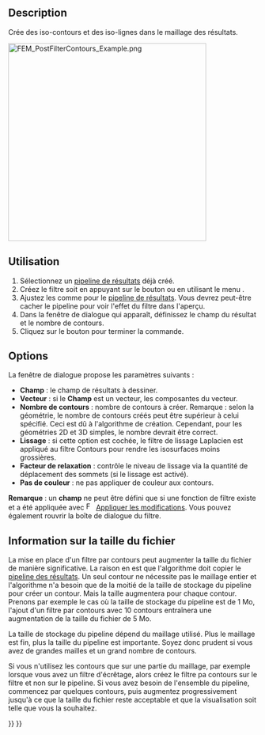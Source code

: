 <languages/>

{{Docnav/fr
|[[FEM_PostFilterClipRegion/fr|Filtre de découpe selon une fonction]]
|[[FEM_PostFilterDataAlongLine/fr|Filtre d'écrêtage selon une région]]
|[[FEM_Workbench/fr|Atelier FEM]]
|IconL=FEM_PostFilterClipRegion.svg
|IconR=FEM_PostFilterDataAlongLine.svg
|IconC=Workbench_FEM.svg
}}

{{GuiCommand/fr
|Name=FEM PostFilterContours
|Name/fr=FEM Filtre par contours
|MenuLocation=Résultats → Filtre par contours
|Workbenches=[[FEM_Workbench/fr|FEM]]
|Version=0.21
|SeeAlso=[[FEM_PostPipelineFromResult/fr|FEM Pipeline de résultats]], [[FEM_PostCreateFunctions/fr|FEM Fonctions de filtrage]], [[FEM_tutorial/fr|FEM Tutoriel]]
}}

==Description==

Crée des iso-contours et des iso-lignes dans le maillage des résultats.

[[File:FEM_PostFilterContours_Example.png|400px]]
{{Caption|Iso-contours, décrivant la composante y de l'induction magnétique absolue dans et autour<br>d'un fil de cuivre traversé par un courant électrique à une fréquence de 100 kHz.<br>
Pour plus d'informations sur ce modèle, consultez la section 14 des [https://www.nic.funet.fi/index/elmer/doc/ElmerTutorials.pdf tutoriels d'Elmer].}}

<span id="Usage"></span>
==Utilisation==

# Sélectionnez un [[FEM_PostPipelineFromResult/fr|pipeline de résultats]] déjà créé.
# Créez le filtre soit en appuyant sur le bouton {{Button|[[Image:FEM_PostFilterContours.svg|16px]] '''Filtre par contours'''}} ou en utilisant le menu {{MenuCommand|Résultats → [[Image:FEM_PostFilterContours.svg|16px]] Filtre par contours}}.
# Ajustez les {{MenuCommand|Options d'affichage des résultats}} comme pour le [[FEM_PostPipelineFromResult/fr|pipeline de résultats]]. Vous devrez peut-être cacher le pipeline pour voir l'effet du filtre dans l'aperçu.
# Dans la fenêtre de dialogue qui apparaît, définissez le champ du résultat et le nombre de contours.
# Cliquez sur le bouton {{Button|OK}} pour terminer la commande.

==Options==

La fenêtre de dialogue propose les paramètres suivants :

* '''Champ''' : le champ de résultats à dessiner.
* '''Vecteur''' : si le '''Champ''' est un vecteur, les composantes du vecteur.
* '''Nombre de contours''' : nombre de contours à créer. Remarque : selon la géométrie, le nombre de contours créés peut être supérieur à celui spécifié. Ceci est dû à l'algorithme de création. Cependant, pour les géométries 2D et 3D simples, le nombre devrait être correct.
* '''Lissage''' : si cette option est cochée, le filtre de lissage Laplacien est appliqué au filtre Contours pour rendre les isosurfaces moins grossières. {{Version/fr|1.1}}
* '''Facteur de relaxation''' : contrôle le niveau de lissage via la quantité de déplacement des sommets (si le lissage est activé). {{Version/fr|1.1}}
* '''Pas de couleur''' : ne pas appliquer de couleur aux contours.

'''Remarque''' : un '''champ''' ne peut être défini que si une fonction de filtre existe et a été appliquée avec [[Image:FEM_PostApplyChanges.svg|16px]] [[FEM_PostApplyChanges/fr|Appliquer les modifications]]. Vous pouvez également rouvrir la boîte de dialogue du filtre.

<span id="File_Size_Information"></span>
==Information sur la taille du fichier==

La mise en place d'un filtre par contours peut augmenter la taille du fichier de manière significative. La raison en est que l'algorithme doit copier le [[FEM_PostPipelineFromResult/fr|pipeline des résultats]]. Un seul contour ne nécessite pas le maillage entier et l'algorithme n'a besoin que de la moitié de la taille de stockage du pipeline pour créer un contour. Mais la taille augmentera pour chaque contour. Prenons par exemple le cas où la taille de stockage du pipeline est de 1 Mo, l'ajout d'un filtre par contours avec 10 contours entraînera une augmentation de la taille du fichier de 5 Mo.

La taille de stockage du pipeline dépend du maillage utilisé. Plus le maillage est fin, plus la taille du pipeline est importante. Soyez donc prudent si vous avez de grandes mailles et un grand nombre de contours.

Si vous n'utilisez les contours que sur une partie du maillage, par exemple lorsque vous avez un filtre d'écrêtage, alors créez le filtre pa contours sur le filtre et non sur le pipeline. Si vous avez besoin de l'ensemble du pipeline, commencez par quelques contours, puis augmentez progressivement jusqu'à ce que la taille du fichier reste acceptable et que la visualisation soit telle que vous la souhaitez.


{{Docnav/fr
|[[FEM_PostFilterClipRegion/fr|Filtre de découpe selon une fonction]]
|[[FEM_PostFilterDataAlongLine/fr|Filtre d'écrêtage selon une région]]
|[[FEM_Workbench/fr|Atelier FEM]]
|IconL=FEM_PostFilterClipRegion.svg
|IconR=FEM_PostFilterDataAlongLine.svg
|IconC=Workbench_FEM.svg
}}

{{FEM Tools navi{{#translation:}}}}
{{Userdocnavi{{#translation:}}}}